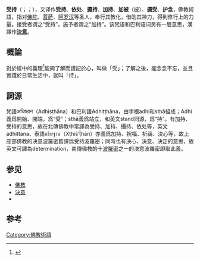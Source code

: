 {{不是|決意}}
{{佛教}}

'''受持'''（{{lang-sa|अधिष्ठान|Adhiṣṭhāna}}；{{lang-pi|Adhiṭṭhāna}}；{{lang-bo|བྱིན་རླབས}}），又译作'''受持'''、'''依处'''、'''摄持'''、'''加持'''、'''加被'''（披）、'''摄受'''、'''护念'''，佛教術語，指对[[佛陀|佛陀]]、[[菩萨|菩萨]]、[[阿罗汉|阿罗汉]]等圣人，奉行其教化，借助其神力，得到修行上的力量。接受者谓之“受持”，施予者谓之“加持”。该梵语和巴利语词另有一层意思，漢譯作'''[[決意|決意]]'''。

==概論==
對於經中的義理<ref>{{Cite book|title=金刚经全解 上|last=刘战魁著|first=|publisher=Awakening Light Press|year=2013|isbn=978-1927072035|location=|pages=39}}</ref>能夠了解而謹記於心，叫做「受」；了解之後，能念念不忘，並且實踐於日常生活中，就叫「持」。   

==詞源==
梵語अधिष्ठान（Adhiṣṭhāna）和巴利語Adhiṭṭhāna，由字根adhi和sthā組成；Adhi義爲開始、開端，爲“受”；sthā義爲站立，和英文stand同源，爲“持”。有加持、受持的意思，故在北傳佛教中常譯為受持、加持、攝持、依处等，英文adhittana、泰語อธิษฐาน（Xṭhis̄ʹṭ̄hān）亦義爲加持、祝福、祈禱、決心等，故上座部佛教的決意波羅密舊譯爲受持波羅密；同時也有決心、決意、決定的意思，故英文可譯為determination，南傳佛教的十[[波羅密|波羅密]]之一的決意波羅密即取此義。

==参见==
*[[佛教|佛教]]
*[[決意|決意]]
*{{lj|加持祈禱|加持祈祷}}

==参考==
{{reflist}}
{{Buddhism-stub}}

[[Category:佛教術語|Category:佛教術語]]